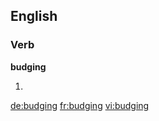 ==English==

===Verb===
'''budging'''

# {{present participle of|budge}}

[[de:budging]]
[[fr:budging]]
[[vi:budging]]